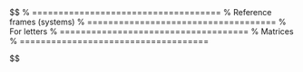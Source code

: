 ::: {.hidden}
$$
\newcommand{\vect}[1]{\boldsymbol{#1}}
\newcommand{\x}{\vect{x}}
\newcommand{\p}{\vect{p}}
\newcommand{\g}{\vect{g}}
\newcommand{\q}{\vect{q}}
\newcommand{\vv}{\vect{v}}
\newcommand{\R}{\mathbb{R}}

% ====================================
% Reference frames (systems)
% ====================================
% For letters
\renewcommand{\frame}[1]{\{\mathcal{#1}\}}

% ====================================
% Matrices
% ====================================
\newcommand{\bm}[1]{\begin{bmatrix}#1\end{bmatrix}}
$$
:::